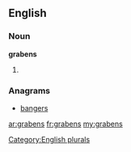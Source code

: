 ==English==

===Noun===
'''grabens'''

# {{plural of|[[graben]]}}

===Anagrams===
* [[bangers#English|bangers]]

[[Category:English plurals]]

[[ar:grabens]]
[[fr:grabens]]
[[my:grabens]]